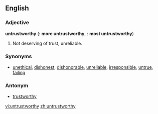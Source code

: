 ==English==

===Adjective===
'''untrustworthy'''  ({{compar}}: '''more untrustworthy''', {{superl}}: '''most untrustworthy''')

# Not deserving of trust, unreliable.

===Synonyms===
* [[unethical]], [[dishonest]], [[dishonorable]], [[unreliable]], [[irresponsible]],  [[untrue]], [[failing]]

===Antonym===
* [[trustworthy]]

[[vi:untrustworthy]]
[[zh:untrustworthy]]